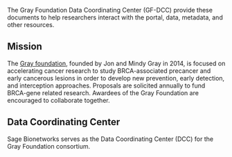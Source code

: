 The Gray Foundation Data Coordinating Center (GF-DCC) provide these documents to help researchers interact with the portal, data, metadata, and other resources.

## Mission
The [Gray foundation](https://www.grayfoundation.org), founded by Jon and Mindy Gray in 2014, is focused on accelerating cancer research to study BRCA-associated precancer and early cancerous lesions in order to develop new prevention, early detection, and interception approaches. Proposals are solicited annually to fund BRCA-gene related research. Awardees of the Gray Foundation are encouraged to collaborate together.

## Data Coordinating Center
Sage Bionetworks serves as the Data Coordinating Center (DCC) for the Gray Foundation consortium.

